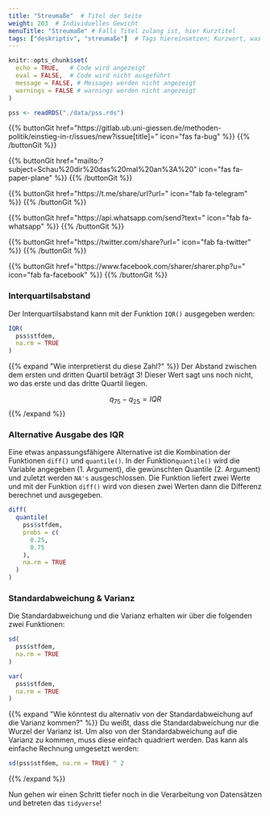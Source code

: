 ```yaml
---
title: "Streumaße"  # Titel der Seite
weight: 203  # Individuelles Gewicht 
menuTitle: "Streumaße" # Falls Titel zulang ist, hier Kurztitel
tags: ["deskriptiv", "streumaße"]  # Tags hiereinsetzen; Kurzwort, was auf der Seite passsiert
---
```

```r
knitr::opts_chunk$set(
  echo = TRUE,   # Code wird angezeigt
  eval = FALSE,  # Code wird nicht ausgeführt
  message = FALSE, # Messages werden nicht angezeigt
  warnings = FALSE # warnings werden nicht angezeigt
)

pss <- readRDS("./data/pss.rds")   
```

{{% buttonGit href=\"https\:\/\/gitlab.ub.uni-giessen.de\/methoden-politik\/einstieg-in-r\/issues\/new?issue[title]=\" icon=\"fas fa-bug\" %}} {{% /buttonGit %}} 

{{% buttonGit href=\"mailto\:?subject=Schau\%20dir\%20das\%20mal\%20an\%3A\%20\" icon=\"fas fa-paper-plane\" %}} {{% /buttonGit %}}

{{% buttonGit href=\"https\:\/\/t.me\/share\/url?url=\" icon=\"fab fa-telegram\" %}} {{% /buttonGit %}}

{{% buttonGit href=\"https\:\/\/api.whatsapp.com\/send?text=\" icon=\"fab fa-whatsapp\" %}} {{% /buttonGit %}}

{{% buttonGit href=\"https\:\/\/twitter.com\/share?url=\" icon=\"fab fa-twitter\" %}} {{% /buttonGit %}}

{{% buttonGit href=\"https\:\/\/www.facebook.com\/sharer\/sharer.php?u=\" icon=\"fab fa-facebook\" %}} {{% /buttonGit %}}

### Interquartilsabstand{.tabset .tabset-fade}
Der Interquartilsabstand kann mit der Funktion `IQR()` ausgegeben werden:
```r
IQR(
  pss$stfdem, 
  na.rm = TRUE
)
```

{{% expand \"Wie interpretierst du diese Zahl?\" %}}
Der Abstand zwischen dem ersten und dritten Quartil beträgt 3! Dieser Wert sagt uns noch nicht, wo das erste und das dritte Quartil liegen.

$$q_{75} - q_{25} = IQR$$
{{% /expand %}}

### Alternative Ausgabe des IQR
Eine etwas anpassungsfähigere Alternative ist die Kombination der Funktionen `diff()` und `quantile()`. In der Funktion`quantile()` wird die Variable angegeben ($1.$ Argument), die gewünschten Quantile ($2.$ Argument) und zuletzt werden `NA's` ausgeschlossen. Die Funktion liefert zwei Werte und mit der Funktion `diff()` wird von diesen zwei Werten dann die Differenz berechnet und ausgegeben.
```r
diff(
  quantile(
    pss$stfdem, 
    probs = c(
      0.25,
      0.75
    ),  
    na.rm = TRUE
  )
)   
```

### Standardabweichung & Varianz
Die Standardabweichung und die Varianz erhalten wir über die folgenden zwei Funktionen:
```r
sd(
  pss$stfdem, 
  na.rm = TRUE
)

var(
  pss$stfdem, 
  na.rm = TRUE
)
```

{{% expand \"Wie könntest du alternativ von der Standardabweichung auf die Varianz kommen?\" %}}
Du weißt, dass die Standardabweichung nur die Wurzel der Varianz ist. Um also von der Standardabweichung auf die Varianz zu kommen, muss diese einfach quadriert werden. Das kann als einfache Rechnung umgesetzt werden:

```R
sd(pss$stfdem, na.rm = TRUE) ^ 2
```

{{% /expand %}}

Nun gehen wir einen Schritt tiefer noch in die Verarbeitung von Datensätzen und betreten das `tidyverse`!
